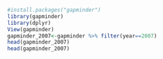 
```r
#install.packages("gapminder")
library(gapminder)
library(dplyr)
View(gapminder)
gapminder_2007<-gapminder %>% filter(year==2007)
head(gapminder_2007)
head(gapminder_2007)

```

